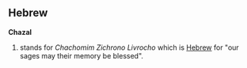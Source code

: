 ==Hebrew==

'''Chazal'''
# stands for ''Chachomim Zichrono Livrocho'' which is [[Hebrew]] for "our sages may their memory be blessed".